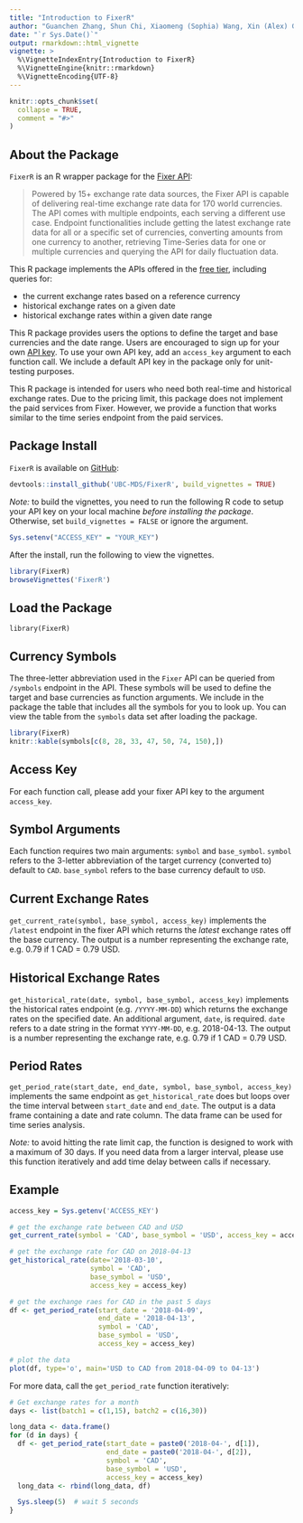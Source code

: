 ```yaml
---
title: "Introduction to FixerR"
author: "Guanchen Zhang, Shun Chi, Xiaomeng (Sophia) Wang, Xin (Alex) Guo"
date: "`r Sys.Date()`"
output: rmarkdown::html_vignette
vignette: >
  %\VignetteIndexEntry{Introduction to FixerR}
  %\VignetteEngine{knitr::rmarkdown}
  %\VignetteEncoding{UTF-8}
---
```


```r
knitr::opts_chunk$set(
  collapse = TRUE,
  comment = "#>"
)
```

## About the Package

`FixerR` is an R wrapper package for the [Fixer API](https://fixer.io):

> Powered by 15+ exchange rate data sources, the Fixer API is capable of delivering real-time exchange rate data for 170 world currencies. The API comes with multiple endpoints, each serving a different use case. Endpoint functionalities include getting the latest exchange rate data for all or a specific set of currencies, converting amounts from one currency to another, retrieving Time-Series data for one or multiple currencies and querying the API for daily fluctuation data.

This R package implements the APIs offered in the [free tier](https://fixer.io/product), including queries for:

- the current exchange rates based on a reference currency
- historical exchange rates on a given date
- historical exchange rates within a given date range

This R package provides users the options to define the target and base currencies and the date range. Users are encouraged to sign up for your own [API key](https://fixer.io/product). To use your own API key, add an `access_key` argument to each function call. We include a default API key in the package only for unit-testing purposes.

This R package is intended for users who need both real-time and historical exchange rates. Due to the pricing limit, this package does not implement the paid services from Fixer. However, we provide a function that works similar to the time series endpoint from the paid services.

## Package Install

`FixerR` is available on [GitHub](https://github.com/UBC-MDS/FixerR):

```r
devtools::install_github('UBC-MDS/FixerR', build_vignettes = TRUE)
```

_Note:_ to build the vignettes, you need to run the following R code to setup your API key on your local machine _before installing the package_. Otherwise, set `build_vignettes = FALSE` or ignore the argument.

```r
Sys.setenv("ACCESS_KEY" = "YOUR_KEY")
```

After the install, run the following to view the vignettes.

```r
library(FixerR)
browseVignettes('FixerR')
```

## Load the Package

```library(FixerR)```

## Currency Symbols

The three-letter abbreviation used in the `Fixer` API can be queried from `/symbols` endpoint in the API. These symbols will be used to define the target and base currencies as function arguments. We include in the package the table that includes all the symbols for you to look up. You can view the table from the `symbols` data set after loading the package.

```r
library(FixerR)
knitr::kable(symbols[c(8, 28, 33, 47, 50, 74, 150),])
```

## Access Key

For each function call, please add your fixer API key to the argument `access_key`.

## Symbol Arguments

Each function requires two main arguments: `symbol` and `base_symbol`. `symbol` refers to the 3-letter abbreviation of the target currency (converted to) default to `CAD`. `base_symbol` refers to the base currency default to `USD`.

## Current Exchange Rates

`get_current_rate(symbol, base_symbol, access_key)` implements the `/latest` endpoint in the fixer API which returns the _latest_ exchange rates off the base currency. The output is a number representing the exchange rate, e.g. 0.79 if 1 CAD = 0.79 USD.


## Historical Exchange Rates

`get_historical_rate(date, symbol, base_symbol, access_key)` implements the historical rates endpoint (e.g. `/YYYY-MM-DD`) which returns the exchange rates on the specified date. An additional argument, `date`, is required. `date` refers to a date string in the format `YYYY-MM-DD`, e.g. 2018-04-13. The output is a number representing the exchange rate, e.g. 0.79 if 1 CAD = 0.79 USD.


## Period Rates

`get_period_rate(start_date, end_date, symbol, base_symbol, access_key)` implements the same endpoint as `get_historical_rate` does but loops over the time interval between `start_date` and `end_date`. The output is a data frame containing a date and rate column. The data frame can be used for time series analysis.

_Note:_ to avoid hitting the rate limit cap, the function is designed to work with a maximum of 30 days. If you need data from a larger interval, please use this function iteratively and add time delay between calls if necessary.


## Example

```r
access_key = Sys.getenv('ACCESS_KEY')
```

```r
# get the exchange rate between CAD and USD
get_current_rate(symbol = 'CAD', base_symbol = 'USD', access_key = access_key)
```

```r
# get the exchange rate for CAD on 2018-04-13
get_historical_rate(date='2018-03-10',
                    symbol = 'CAD',
                    base_symbol = 'USD',
                    access_key = access_key)
```

```r
# get the exchange raes for CAD in the past 5 days
df <- get_period_rate(start_date = '2018-04-09',
                      end_date = '2018-04-13',
                      symbol = 'CAD',
                      base_symbol = 'USD',
                      access_key = access_key)
```

```r
# plot the data
plot(df, type='o', main='USD to CAD from 2018-04-09 to 04-13')
```

For more data, call the `get_period_rate` function iteratively:

```r
# Get exchange rates for a month
days <- list(batch1 = c(1,15), batch2 = c(16,30))

long_data <- data.frame()
for (d in days) {
  df <- get_period_rate(start_date = paste0('2018-04-', d[1]),
                        end_date = paste0('2018-04-', d[2]),
                        symbol = 'CAD',
                        base_symbol = 'USD',
                        access_key = access_key)
  long_data <- rbind(long_data, df)

  Sys.sleep(5)  # wait 5 seconds
}
```
